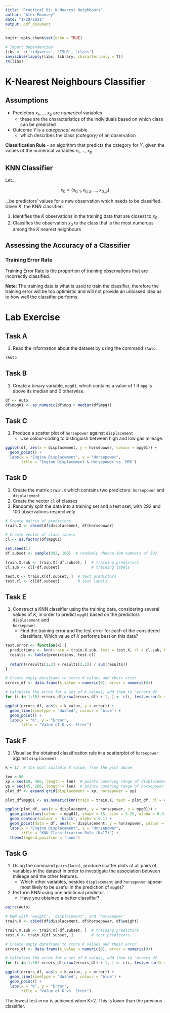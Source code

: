 ```yaml
---
title: 'Practical 01: K-Nearest Neighbours'
author: "Alex Mounsey"
date: "1/20/2021"
output: pdf_document
---
```


```r
knitr::opts_chunk$set(echo = TRUE)

# Import dependencies
libs <- c('tidyverse', 'ISLR', 'class')
invisible(lapply(libs, library, character.only = T))
rm(libs)
```

# K-Nearest Neighbours Classifier

## Assumptions

* Predictors $x_1,...,x_p$ are _numerical_ variables
  * these are the characteristics of the individuals based on which class can be 
    predicted
* Outcome $Y$ is a _categorical_ variable
  * which describes the class _(category)_ of an observation
  
**Classification Rule** - an algorithm that predicts the category for $Y$, given the 
values of the numerical variables $x_1, ..., x_p$.

## KNN Classifier

Let... 

$$x_0=(x_{0,1}, x_{0,2}, ... ,x_{0,p})$$

...be predictors' values for a new observation which needs to be classified. Given $K$, 
the KNN classifier:

1. Identifies the $K$ observations in the training data that are closest to 
   $x_0$
2. Classifies the observation $x_0$ to the class that is the most numerous 
   among the $K$ nearest neighbours

## Assessing the Accuracy of a Classifier

### Training Error Rate

Training Error Rate is the proportion of training observations that are incorrectly 
classified.

**Note**: The training data is what is used to train the classifier, therefore the 
training error will be too optimistic and will not provide an unbiased idea as to how 
well the classifier performs.

# Lab Exercise

## Task A

1. Read the information about the dataset by using the command `?Auto`.

```r
?Auto
```

## Task B

1. Create a binary variable, `mpg01`, which contains a value of $1$ if `mpg` is above 
   its median and $0$ otherwise.

```r
df <- Auto
df$mpg01 <- as.numeric(df$mpg > median(df$mpg))
```

## Task C

1. Produce a scatter plot of `horsepower` against `displacement`
   * Use colour-coding to distinguish between high and low gas mileage.

```r
ggplot(df, aes(x = displacement, y = horsepower, colour = mpg01)) +
  geom_point() +
  labs(x = "Engine Displacement", y = "Horsepower",
       title = "Engine Displacement & Horsepower vs. MPG")
```

## Task D

1. Create the matrix `train.X` which contains two predictors: `horsepower` and 
`displacement`
2. Create the vector `cl` of classes
3. Randomly split the data into a training set and a test sset, with $292$ and $100$ 
   observations respectively

```r
# Create matrix of predictors
train.X <- cbind(df$displacement, df$horsepower)

# Create vector of class labels
cl <- as.factor(df$mpg01)
```

```r
set.seed(1)
df.subset <- sample(392, 100)  # randomly choose 100 numbers of 392

train.X.sub <- train.X[-df.subset, ]  # training predictors
cl.sub <- cl[-df.subset]              # training labels

test.X <- train.X[df.subset, ]  # test predictors
test.cl <- cl[df.subset]        # test labels
```

\newpage
## Task E

1. Construct a KNN classifier using the training data, considering several values of 
   $K$, in order to predict `mpg01` based on the predictors `displacement` and  
   `horsepower`.
   * Find the training error and the test error for each of the considered classifiers.
     Which value of $K$ performs best on this data?

```r
test.error <- function(k) {
  predictions <- knn(train = train.X.sub, test = test.X, cl = cl.sub, k = k)
  results <- table(predictions, test.cl)
  
  return((results[1,2] + results[2,1]) / sum(results))
}

# Create empty dataframe to store K values and their error
errors_df <- data.frame(k_value = numeric(0), error = numeric(0))

# Calculate the error for a set of K values, add them to 'errors_df'
for (i in 1:50) errors_df[nrow(errors_df) + 1, ] <- c(i, test.error(k = i))
```

```r
ggplot(errors_df, aes(x = k_value, y = error)) +
  geom_line(linetype = 'dashed', colour = 'blue') +
  geom_point() +
  labs(x = "K", y = "Error",
       title = "Value of K vs. Error")
```

\newpage
## Task F

1. Visualise the obtained classification rule in a scatterplot of `horsepower` against 
   `displacement`

```r
k = 17  # the most suitable K value, from the plot above

len = 50
xp = seq(60, 460, length = len)  # points covering range of displacement
yp = seq(45, 260, length = len)  # points covering range of horsepower
plot_df <- expand.grid(displacement = xp, horsepower = yp)

plot_df$mpg01 <- as.numeric(knn(train = train.X, test = plot_df, cl = cl, k = k))
```

```r
ggplot(plot_df, aes(x = displacement, y = horsepower, z = mpg01)) +
  geom_point(aes(colour = mpg01), shape = 15, size = 3.25, alpha = 0.3) +
  geom_contour(colour = 'black', alpha = 0.1) +
  geom_point(data = df, aes(x = displacement, y = horsepower, colour = mpg01)) +
  labs(x = "Engine Displacement", y = "Horsepower",
       title = "KNN Classification Rule (K=17)") +
  theme(legend.position = 'none')
```

\newpage
## Task G

1. Using the command `pairs(Auto)`, produce scatter plots of all pairs of variables in 
   the dataset in order to investigate the association between mileage and the other 
   features.
   * Which other variables, besides `displacement` and `horsepower` appear most likely 
     to be useful in the prediction of `mpg01`?
2. Perform KNN using one additional predictor.
   * Have you obtained a better classifier?

```r
pairs(Auto)
```

```r
# KNN with 'weight', 'displacement', and 'horsepower'
train.X <- cbind(df$displacement, df$horsepower, df$weight)

train.X.sub <- train.X[-df.subset, ]  # training predictors
test.X <- train.X[df.subset, ]        # test predictors

# Create empty dataframe to store K values and their error
errors_df <- data.frame(k_value = numeric(0), error = numeric(0))

# Calculate the error for a set of K values, add them to 'errors_df'
for (i in 1:50) errors_df[nrow(errors_df) + 1, ] <- c(i, test.error(k = i))
```

```r
ggplot(errors_df, aes(x = k_value, y = error)) +
  geom_line(linetype = 'dashed', colour = 'blue') +
  geom_point() +
  labs(x = "K", y = "Error",
       title = "Value of K vs. Error")
```

The lowest test error is achieved when K=2. This is lower than the previous classifier.
